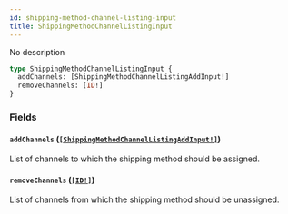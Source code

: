 ```yaml
---
id: shipping-method-channel-listing-input
title: ShippingMethodChannelListingInput
---
```


No description

```graphql
type ShippingMethodChannelListingInput {
  addChannels: [ShippingMethodChannelListingAddInput!]
  removeChannels: [ID!]
}
```

### Fields

#### `addChannels` ([`[ShippingMethodChannelListingAddInput!]`](../../../developer/api-reference/inputs/shipping-method-channel-listing-add-input))

List of channels to which the shipping method should be assigned.

#### `removeChannels` ([`[ID!]`](../../../developer/api-reference/scalars/id))

List of channels from which the shipping method should be unassigned.
